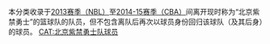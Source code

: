 本分类收录于[[2013年NBL联赛|2013赛季（NBL）]]至[[2014-15年中国男子篮球职业联赛|2014-15赛季（CBA）]]间离开现时称为“北京紫禁勇士”的篮球队的队员，但不包含离队后再次以球员身份回归该球队（及其后身）的球员。
[[CAT:北京紫禁勇士队球员|CAT:北京紫禁勇士队球员]]